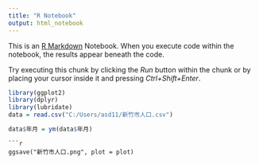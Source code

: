 ```yaml
---
title: "R Notebook"
output: html_notebook
---
```


This is an [R Markdown](http://rmarkdown.rstudio.com) Notebook. When you execute code within the notebook, the results appear beneath the code. 

Try executing this chunk by clicking the *Run* button within the chunk or by placing your cursor inside it and pressing *Ctrl+Shift+Enter*. 

```r
library(ggplot2)
library(dplyr)
library(lubridate)
data = read.csv("C:/Users/asd11/新竹市人口.csv")
```

```r
data$年月 = ym(data$年月)

```

```
```r
ggsave("新竹市人口.png", plot = plot)

```


